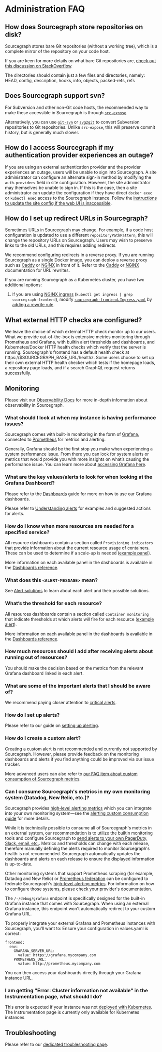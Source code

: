 # Administration FAQ

## How does Sourcegraph store repositories on disk?

Sourcegraph stores bare Git repositories (without a working tree), which is a complete mirror of the repository on your code host.

If you are keen for more details on what bare Git repositories are, [check out this discussion on StackOverflow](https://stackoverflow.com/q/5540883).

The directories should contain just a few files and directories, namely: HEAD, config, description, hooks, info, objects, packed-refs, refs

## Does Sourcegraph support svn?

For Subversion and other non-Git code hosts, the recommended way to make these accessible in
Sourcegraph is through [`src-expose`](/admin/code_hosts/other#experimental-src-expose).

Alternatively, you can use [`git-svn`](https://git-scm.com/docs/git-svn) or
[`svg2git`](https://github.com/svn-all-fast-export/svn2git) to convert Subversion repositories to
Git repositories. Unlike `src-expose`, this will preserve commit history, but is generally much
slower.

## How do I access Sourcegraph if my authentication provider experiences an outage?

If you are using an external authentication provider and the provider experiences an outage, users
will be unable to sign into Sourcegraph. A site administrator can configure an alternate sign-in
method by modifying the `auth.providers` field in site configuration. However, the site
administrator may themselves be unable to sign in. If this is the case, then a site administrator
can update the configuration if they have direct `docker exec` or `kubectl exec` access to the
Sourcegraph instance. Follow the [instructions to update the site config if the web UI is
inaccessible](/admin/config/site_config#editing-your-site-configuration-if-you-cannot-access-the-web-ui).

## How do I set up redirect URLs in Sourcegraph?

Sometimes URLs in Sourcegraph may change. For example, if a code host configuration is
updated to use a different `repositoryPathPattern`, this will change the repository URLs on
Sourcegraph. Users may wish to preserve links to the old URLs, and this requires adding redirects.

We recommend configuring redirects in a reverse proxy. If you are running Sourcegraph as a single
Docker image, you can deploy a reverse proxy such as [Caddy](https://caddyserver.com/) or
[NGINX](https://www.nginx.com) in front of it. Refer to the
[Caddy](https://github.com/caddyserver/caddy/wiki/v2:-Documentation#rewrite) or
[NGINX](https://www.nginx.com/blog/creating-nginx-rewrite-rules/) documentation for URL rewrites.

If you are running Sourcegraph as a Kubernetes cluster, you have two additional options:

1. If you are using [NGINX
   ingress](https://github.com/sourcegraph/deploy-sourcegraph/blob/master/docs/configure#ingress-controller)
   (`kubectl get ingress | grep sourcegraph-frontend`), modify
   [`sourcegraph-frontend.Ingress.yaml`](https://github.com/sourcegraph/deploy-sourcegraph/blob/master/base/frontend/sourcegraph-frontend.Ingress.yaml)
   by [adding a rewrite rule](https://kubernetes.github.io/ingress-nginx/examples/rewrite/).

## What external HTTP checks are configured?

We leave the choice of which external HTTP check monitor up to our users. What we provide out-of-the-box is extensive metrics monitoring through Prometheus and Grafana, with builtin alert thresholds and dashboards, and Kubernetes/Docker HTTP health checks which verify that the server is running. Sourcegraph's frontend has a default health check at
https://$SOURCEGRAPH_BASE_URL/healthz. Some users choose to set up their own external HTTP health checker which tests if the homepage loads, a repository page loads, and if a search GraphQL request returns successfully.

## Monitoring

Please visit our [Observability Docs](/admin/observability) for more in-depth information about observability in Sourcegraph.

### What should I look at when my instance is having performance issues?

Sourcegraph comes with built-in monitoring in the form of [Grafana](/admin/observability/metrics#grafana), connected to [Prometheus](/admin/observability/metrics#prometheus) for metrics and alerting.

Generally, Grafana should be the first stop you make when experiencing a system performance issue. From there you can look for system alerts or metrics that would provide you with more insights on what’s causing the performance issue. You can learn more about [accessing Grafana here](/admin/observability/metrics#grafana).

### What are the key values/alerts to look for when looking at the Grafana Dashboard?

Please refer to the [Dashboards](/admin/observability/metrics#dashboards) guide for more on how to use our Grafana dashboards.

Please refer to [Understanding alerts](/admin/observability/alerting#understanding-alerts) for examples and suggested actions for alerts.

### How do I know when more resources are needed for a specified service?

All resource dashboards contain a section called `Provisioning indicators` that provide information about the current resource usage of containers. These can be used to determine if a scale-up is needed ([example panel](/admin/observability/dashboards#frontend-provisioning-container-cpu-usage-long-term)).

More information on each available panel in the dashboards is available in the [Dashboards reference](/admin/observability/dashboards).

### What does this `<ALERT-MESSAGE>` mean?

See [Alert solutions](/admin/observability/alerts) to learn about each alert and their possible solutions.

### What’s the threshold for each resource?

All resources dashboards contain a section called `Container monitoring` that indicate thresholds at which alerts will fire for each resource ([example alert](/admin/observability/alerts#frontend-container-cpu-usage)).

More information on each available panel in the dashboards is available in the [Dashboards reference](/admin/observability/dashboards).

### How much resources should I add after receiving alerts about running out of resources?

You should make the decision based on the metrics from the relevant Grafana dashboard linked in each alert.

### What are some of the important alerts that I should be aware of?

We recommend paying closer attention to [critical alerts](/admin/observability/alerting#understanding-alerts).

### How do I set up alerts?

Please refer to our guide on [setting up alerting](/admin/observability/alerting#setting-up-alerting).

### How do I create a custom alert?

Creating a custom alert is not recommended and currently not supported by Sourcegraph. However, please provide feedback on the monitoring dashboards and alerts if you find anything could be improved via our issue tracker.

More advanced users can also refer to [our FAQ item about custom consumption of Sourcegraph metrics](#can-i-consume-sourcegraph-s-metrics-in-my-own-monitoring-system-datadog-new-relic-etc).

### Can I consume Sourcegraph's metrics in my own monitoring system (Datadog, New Relic, etc.)?

Sourcegraph provides [high-level alerting metrics](/admin/observability/metrics#high-level-alerting-metrics) which you can integrate into your own monitoring system—see the [alerting custom consumption guide](/admin/observability/alerting_custom_consumption) for more details.

While it is technically possible to consume all of Sourcegraph's metrics in an external system, our recommendation is to utilize the builtin monitoring tools and configure Sourcegraph to [send alerts to your own PagerDuty, Slack, email, etc.](/admin/observability/alerting). Metrics and thresholds can change with each release, therefore manually defining the alerts required to monitor Sourcegraph's health is not recommended. Sourcegraph automatically updates the dashboards and alerts on each release to ensure the displayed information is up-to-date.

Other monitoring systems that support Prometheus scraping (for example, Datadog and New Relic) or [Prometheus federation](https://prometheus.io/docs/prometheus/latest/federation/) can be configured to federate Sourcegraph's [high-level alerting metrics](/admin/observability/metrics#high-level-alerting-metrics). For information on how to configure those systems, please check your provider's documentation.

The `/-/debug/grafana` endpoint is specifically designed for the built-in Grafana instance that comes with Sourcegraph. When using an external Grafana instance, this endpoint won't automatically redirect to your custom Grafana URL.
 
To properly integrate your external Grafana and Prometheus instances with Sourcegraph, you'll want to:
Ensure your configuration in values.yaml is correct:
```
frontend:
  env:
    GRAFANA_SERVER_URL:
      value: https://grafana.mycompany.com
    PROMETHEUS_URL:
      value: http://prometheus.mycompany.com
 ```

You can then access your dashboards directly through your Grafana instance URL.

### I am getting "Error: Cluster information not available" in the Instrumentation page, what should I do?

This error is expected if your instance was not [deployed with Kubernetes](/admin/deploy/kubernetes/). The Instrumentation page is currently only available for Kubernetes instances.

## Troubleshooting

Please refer to our [dedicated troubleshooting page](/admin/troubleshooting).
